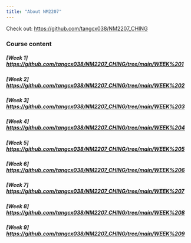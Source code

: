 ```yaml
---
title: "About NM2207"
---
```


Check out: <https://github.com/tangcx038/NM2207_CHING>

### Course content

##### \[Week 1\] <https://github.com/tangcx038/NM2207_CHING/tree/main/WEEK%201>

##### \[Week 2\] <https://github.com/tangcx038/NM2207_CHING/tree/main/WEEK%202>

##### \[Week 3\] <https://github.com/tangcx038/NM2207_CHING/tree/main/WEEK%203>

##### \[Week 4\] <https://github.com/tangcx038/NM2207_CHING/tree/main/WEEK%204>

##### \[Week 5\] <https://github.com/tangcx038/NM2207_CHING/tree/main/WEEK%205>

##### \[Week 6\] <https://github.com/tangcx038/NM2207_CHING/tree/main/WEEK%206>

##### \[Week 7\] <https://github.com/tangcx038/NM2207_CHING/tree/main/WEEK%207>

##### \[Week 8\] <https://github.com/tangcx038/NM2207_CHING/tree/main/WEEK%208>

##### \[Week 9\] <https://github.com/tangcx038/NM2207_CHING/tree/main/WEEK%209>



